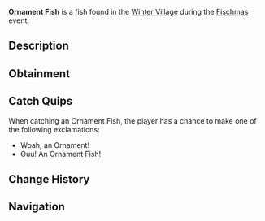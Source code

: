 {{FishInfobox
|image          = Ornament Fish.png
|rarity         = Limited
|event          = Fischmas
|sea            = First Sea
|location       = [[Fischmas]]
|sublocation    = 
|sources        = Basic Present, Fishing Rod, Supreme Present, Unique Present
|radar_location = 
|prog_speed     = -5
|xp             = 165
|weather        = 
|time           = 
|season         = Autumn
|bait           = Holly Berry
|base_weight    = 0.7
|base_value     = 140
|weight_range   = 0.4
|base_chance    = 15
|base_resil     = 80
}}
'''Ornament Fish''' is a {{Rarity|Limited}} fish found in the [[Winter Village]] during the [[Fischmas]] event.

== Description ==
{{Description|An decorative ornament in the shape of a fish. Seems to exhibit signs of low intelligence.|Bestiary Entry}}

== Obtainment ==
{{Description|Only can be caught during Fischmas24.|Bestiary Hint}}
{{Fish Availability|
Fischmas/Winter Village
|top_rods      = 
Krampus's Rod\146639.45\234755.53;
Magma Rod\141982.18\227300;
Plastic Rod\129596.95\207472.41;
Buddy Bond Rod\96272.02\172869.15;
Fast Rod\93212.22\232889.22;
Fischer's Rod\82469.68\206049.15;
Astralhook Rod\77376.16\125955.1;
Ethereal Prism Rod\77037.54\106147.55;
Seraphic Rod\74609.42\85813.21;
No-Life Rod\73664.58\88275.91;
Rod Of The Forgotten Fang\69910.94\83917.92;
Free Spirit Rod\69357.36\94144.67;
Challenger's Rod\67723.67\83805.4;
Trident Rod\66798.17\84754.06;
Blazebringer Rod\66054.93\83895.54;
Rod Of The Depths\63125.46\76843.99;
Zeus Rod\62068.7\78081.14;
Rod Of The Exalted One\61875.17\78930.02;
Verdant Shear Rod\61412.56\79115.36;
Depthseeker Rod\55981.77\70194.09;
Avalanche Rod\50630.32\63488.29;
Volcanic Rod\48361.37\61760.65;
Training Rod\42124.61\131064.97;
Steady Rod\23403.62\20810.33
|recommended   = Ethereal Prism Rod
}}

== Catch Quips ==
When catching an Ornament Fish, the player has a chance to make one of the following exclamations:
* Woah, an Ornament!
* Ouu! An Ornament Fish!

== Change History ==
{{Change History|{{subst:Current Version}}}}

== Navigation ==
{{Fish Navbox|Fischmas}}